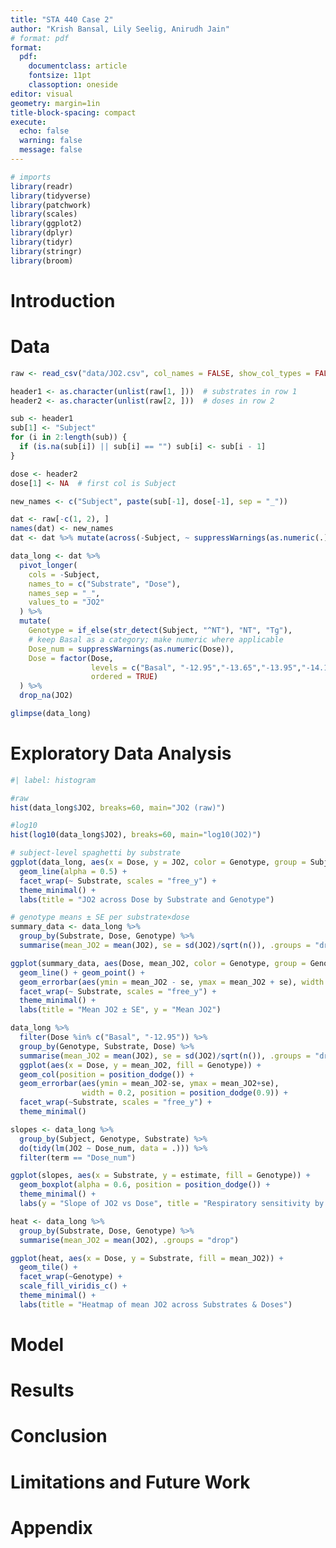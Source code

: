 ```yaml
---
title: "STA 440 Case 2"
author: "Krish Bansal, Lily Seelig, Anirudh Jain"
# format: pdf
format: 
  pdf:
    documentclass: article 
    fontsize: 11pt         
    classoption: oneside       
editor: visual
geometry: margin=1in
title-block-spacing: compact
execute: 
  echo: false
  warning: false
  message: false
---
```


```r
# imports
library(readr)
library(tidyverse)
library(patchwork)
library(scales)
library(ggplot2)
library(dplyr)
library(tidyr)
library(stringr)
library(broom)
```

# Introduction

# Data

```r

raw <- read_csv("data/JO2.csv", col_names = FALSE, show_col_types = FALSE)

header1 <- as.character(unlist(raw[1, ]))  # substrates in row 1
header2 <- as.character(unlist(raw[2, ]))  # doses in row 2

sub <- header1
sub[1] <- "Subject"
for (i in 2:length(sub)) {
  if (is.na(sub[i]) || sub[i] == "") sub[i] <- sub[i - 1]
}

dose <- header2
dose[1] <- NA  # first col is Subject

new_names <- c("Subject", paste(sub[-1], dose[-1], sep = "_"))

dat <- raw[-c(1, 2), ]
names(dat) <- new_names
dat <- dat %>% mutate(across(-Subject, ~ suppressWarnings(as.numeric(.))))

data_long <- dat %>%
  pivot_longer(
    cols = -Subject,
    names_to = c("Substrate", "Dose"),
    names_sep = "_",
    values_to = "JO2"
  ) %>%
  mutate(
    Genotype = if_else(str_detect(Subject, "^NT"), "NT", "Tg"),
    # keep Basal as a category; make numeric where applicable
    Dose_num = suppressWarnings(as.numeric(Dose)),
    Dose = factor(Dose,
                  levels = c("Basal", "-12.95","-13.65","-13.95","-14.19","-14.36","-14.49"),
                  ordered = TRUE)
  ) %>%
  drop_na(JO2)   

```

```r
glimpse(data_long)
```

# Exploratory Data Analysis

```r
#| label: histogram 

#raw
hist(data_long$JO2, breaks=60, main="JO2 (raw)")

#log10
hist(log10(data_long$JO2), breaks=60, main="log10(JO2)")

```

```r
# subject-level spaghetti by substrate
ggplot(data_long, aes(x = Dose, y = JO2, color = Genotype, group = Subject)) +
  geom_line(alpha = 0.5) +
  facet_wrap(~ Substrate, scales = "free_y") +
  theme_minimal() +
  labs(title = "JO2 across Dose by Substrate and Genotype")

# genotype means ± SE per substrate×dose
summary_data <- data_long %>%
  group_by(Substrate, Dose, Genotype) %>%
  summarise(mean_JO2 = mean(JO2), se = sd(JO2)/sqrt(n()), .groups = "drop")

ggplot(summary_data, aes(Dose, mean_JO2, color = Genotype, group = Genotype)) +
  geom_line() + geom_point() +
  geom_errorbar(aes(ymin = mean_JO2 - se, ymax = mean_JO2 + se), width = 0.1) +
  facet_wrap(~ Substrate, scales = "free_y") +
  theme_minimal() +
  labs(title = "Mean JO2 ± SE", y = "Mean JO2")
```

```r
data_long %>%
  filter(Dose %in% c("Basal", "-12.95")) %>%
  group_by(Genotype, Substrate, Dose) %>%
  summarise(mean_JO2 = mean(JO2), se = sd(JO2)/sqrt(n()), .groups = "drop") %>%
  ggplot(aes(x = Dose, y = mean_JO2, fill = Genotype)) +
  geom_col(position = position_dodge()) +
  geom_errorbar(aes(ymin = mean_JO2-se, ymax = mean_JO2+se),
                width = 0.2, position = position_dodge(0.9)) +
  facet_wrap(~Substrate, scales = "free_y") +
  theme_minimal()
```

```r
slopes <- data_long %>%
  group_by(Subject, Genotype, Substrate) %>%
  do(tidy(lm(JO2 ~ Dose_num, data = .))) %>%
  filter(term == "Dose_num")

ggplot(slopes, aes(x = Substrate, y = estimate, fill = Genotype)) +
  geom_boxplot(alpha = 0.6, position = position_dodge()) +
  theme_minimal() +
  labs(y = "Slope of JO2 vs Dose", title = "Respiratory sensitivity by Genotype")
```

```r
heat <- data_long %>%
  group_by(Substrate, Dose, Genotype) %>%
  summarise(mean_JO2 = mean(JO2), .groups = "drop")

ggplot(heat, aes(x = Dose, y = Substrate, fill = mean_JO2)) +
  geom_tile() +
  facet_wrap(~Genotype) +
  scale_fill_viridis_c() +
  theme_minimal() +
  labs(title = "Heatmap of mean JO2 across Substrates & Doses")
```

# Model

# Results

# Conclusion

# Limitations and Future Work

\newpage

# Appendix
